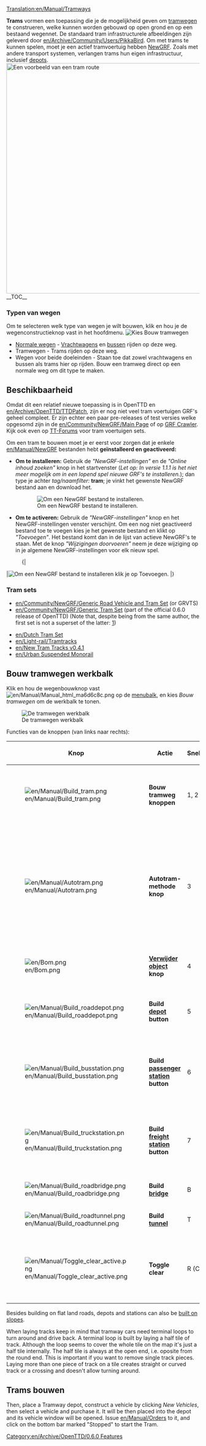 [[Translation:en/Manual/Tramways]]
{{nl/Manual/Inhoudsopgave}}

'''Trams''' vormen een toepassing die je de mogelijkheid geven om [[nl/Manual/Tramwegen|tramwegen]] te construeren, welke kunnen worden gebouwd op open grond en op een bestaand wegennet. De standaard tram infrastructurele afbeeldingen zijn geleverd door [[en/Archive/Community/Users/PikkaBird]]. Om met trams te kunnen spelen, moet je een actief tramvoertuig hebben [[nl/Manual/NewGRF|NewGRF]]. Zoals met andere transport systemen, verlangen trams hun eigen infrastructuur, inclusief [[nl/Manual/Depots|depots]].
[[File:en/Manual/Tramroute.png|thumb|600px|left|Een voorbeeld van een tram route]]
__TOC__
{{en/Html-clear-left}}

===Typen van wegen===
Om te selecteren welk type van wegen je wilt bouwen, klik en hou je de wegenconstructieknop vast in het hoofdmenu.
[[File:en/Tramwegen1.png|none|frame|Kies Bouw tramwegen]]
* [[nl/Manual/Wegconstructies|Normale wegen]] - [[nl/Manual/Wegvoertuigen|Vrachtwagens]] en [[nl/Manual/Base Set/Road Vehicles/Bussen|bussen]] rijden op deze weg.
* Tramwegen - Trams rijden op deze weg.
* Wegen voor beide doeleinden - Staan toe dat zowel vrachtwagens en bussen als trams hier op rijden. Bouw een tramweg direct op een normale weg om dit type te maken.

==Beschikbaarheid==
Omdat dit een relatief nieuwe toepassing is in OpenTTD en [[en/Archive/OpenTTD/TTDPatch]], zijn er nog niet veel tram voertuigen GRF's geheel compleet. Er zijn echter een paar pre-releases of test versies welke opgesomd zijn in de [[en/Community/NewGRF/Main Page]] of op [http://grfcrawler.tt-forums.net/index.php?do=list&cid=105 GRF Crawler]. Kijk ook even op [http://www.tt-forums.net/viewforum.php?f=26 TT-Forums] voor tram voertuigen sets.

Om een tram te bouwen moet je er eerst voor zorgen dat je enkele [[en/Manual/NewGRF]] bestanden hebt '''geïnstalleerd en geactiveerd:'''
*'''Om te installeren:''' Gebruik de ''"NewGRF-instellingen"'' en de ''"Online inhoud zoeken"'' knop in het startvenster (''Let op: In versie 1.1.1 is het niet meer mogelijk om in een lopend spel nieuwe GRF's te installeren.''); dan type je achter ''tag/naamfilter:'' '''tram'''; je vinkt het gewenste NewGRF bestand aan en download het. 
:[[File:en/Manual/Tramways install.png|none|frame|Om een NewGRF bestand te installeren.]]
*'''Om te activeren:''' Gebruik de ''"NewGRF-instellingen"'' knop en het NewGRF-instellingen venster verschijnt. Om een nog niet geactiveerd bestand toe te voegen kies je het gewenste bestand en klikt op ''"Toevoegen"''. Het bestand komt dan in de lijst van actieve NewGRF's te staan. Met de knop ''"Wijzigingen doorvoeren"'' neem je deze wijziging op in je algemene NewGRF-instellingen voor elk nieuw spel.
:{|
|[[File:nl/Manual/NewGRF inst venster 111a.png|none|frame|Om een NewGRF bestand te installeren klik je op '''Toevoegen'''.]]
|}
===Tram sets===
* [[en/Community/NewGRF/Generic Road Vehicle and Tram Set]] (or GRVTS)
* [[en/Community/NewGRF/Generic Tram Set]] (part of the official 0.6.0 release of OpenTTD) (Note that, despite being from the same author, the first set is not a superset of the latter: [http://www.tt-forums.net/viewtopic.php?p=643673#p643673])
{{en/Feature|0.6}}
* [[en/Dutch Tram Set]]
* [[en/Light-rail/Tramtracks]]
* [[en/New Tram Tracks v0.4.1]]
* [[en/Urban Suspended Monorail]]

==Bouw tramwegen werkbalk==
Klik en hou de wegenbouwknop vast [[File:en/Manual/Manual html ma6d6c8c.png]] op de [[nl/Manual/Spelinterface#de-menubalk|menubalk]], en kies ''Bouw tramwegen'' om de werkbalk te tonen.

[[File:en/Tramwegen2.png|none|frame|De tramwegen werkbalk]]

Functies van de knoppen (van links naar rechts):
{| {{en/Wikitable}}
|- style="background:#efefef"
!width='46'|Knop
!width='150'|Actie
!Sneltoets
!Beschrijving
|-
|[[File:en/Manual/Build tram.png]]||'''Bouw tramweg knoppen'''||1, 2||Bouwt een tramweg in de geselecteerde richting; je kunt klikken en slepen.
|-
|[[File:en/Manual/Autotram.png]]||'''Autotram-methode knop'''||3||Een zeer efficiënt gereedschap om tramwegsecties te bouwen in elke richting. Bij gebruik samen met de Ctrl-toets ingedrukt kunnen eenvoudig secties worden verwijderd.
|-
|[[File:en/Bom.png]]||'''[[nl/Manual/Terreinvorming|Verwijder object]] knop'''||4||Maakt de tegel leeg van objecten.
|-
|[[File:en/Manual/Build roaddepot.png]]||'''Build [[en/Manual/Depots|depot]] button'''||5||Opens the depot window for you to orient and build a depot.
|-
|[[File:en/Manual/Build busstation.png]]||'''Build [[en/Manual/Stations#tramway-stations|passenger station]] button'''||6||Opens the passanger tram station window for you to orient and build a passenger tram station.
|-
|[[File:en/Manual/Build truckstation.png]]||'''Build [[en/Manual/Stations#truck-stations|freight station]] button'''||7||Opens the freight tram station window for you to orient and build a freight tram station.
|-
|[[File:en/Manual/Build roadbridge.png]]||'''Build [[en/Manual/Bridges|bridge]]'''||B||Allows you to build a bridge.
|-
|[[File:en/Manual/Build roadtunnel.png]]||'''Build [[en/Manual/Tunnels|tunnel]]'''||T||Allows you to build a tunnel.
|-
|[[File:en/Manual/Toggle clear active.png]]||'''Toggle clear'''||R (CTRL)||Select another tool and then this to remove that item. You can toggle the state by pressing Ctrl.
|}

Besides building on flat land roads, depots and stations can also be [[en/Archive/Manual/Settings/Build on slopes|built on slopes]].

When laying tracks keep in mind that tramway cars need terminal loops to turn around and drive back. A terminal loop is built by laying a half tile of track. Although the loop seems to cover the whole tile on the map it's just a half tile internally. The half tile is always at the open end, i.e. oposite from the round end. This is important if you want to remove single track pieces. Laying more than one piece of track on a tile creates straight or curved track or a crossing and doesn't allow turning around.

==Trams bouwen==
Then, place a Tramway depot, construct a vehicle by clicking ''New Vehicles'', then select a vehicle and purchase it. It will be then placed into the depot and its vehicle window will be opened. Issue [[en/Manual/Orders]] to it, and click on the bottom bar marked "Stopped" to start the Tram. 

[[Category:en/Archive/OpenTTD/0.6.0 Features]]